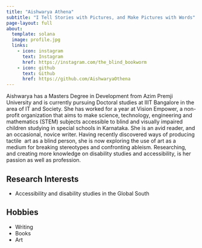 ```yaml
---
title: "Aishwarya Athena"
subtitle: "I Tell Stories with Pictures, and Make Pictures with Words"
page-layout: full
about:
  template: solana
  image: profile.jpg
  links:
    - icon: instagram
      text: Instagram
      href: https://instagram.com/the_blind_bookworm
    - icon: github
      text: Github
      href: https://github.com/AishwaryaOthena
---
```


Aishwarya has a Masters Degree in Development from Azim Premji University and is currently pursuing Doctoral studies at IIIT Bangalore in the area of IT and Society. She has worked for a year at Vision Empower, a non-profit organization that aims to make science, technology, engineering and mathematics (STEM) subjects accessible to blind and visually impaired children studying in special schools in Karnataka. She is an avid reader, and an occasional, novice writer. Having recently discovered ways of producing tactile  art as a blind person, she is now exploring the use of art as a medium for breaking stereotypes and confronting ableism. Researching, and creating more knowledge on disability studies and accessibility, is her passion as well as profession.

## Research Interests

+ Accessibility and disability studies in the Global South

## Hobbies

+ Writing
+ Books
+ Art





